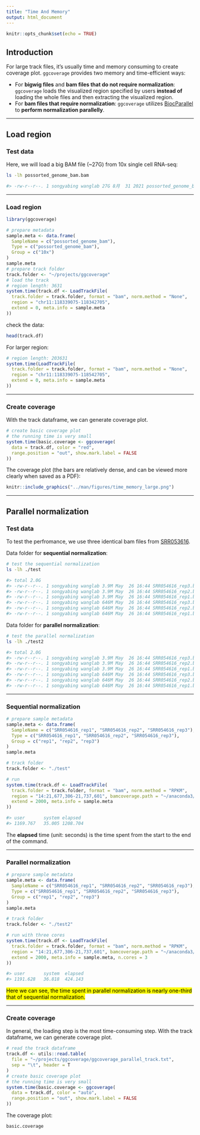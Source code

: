 ```yaml
---
title: "Time And Memory"
output: html_document
---
```


```r
knitr::opts_chunk$set(echo = TRUE)
```

## Introduction
For large track files, it's usually time and memory consuming to create coverage plot. `ggcoverage` provides two memory and time-efficient ways:

* For **bigwig files** and **bam files that do not require normalization**: `ggcoverage` loads the visualized region specified by users **instead of** loading the whole files and then extracting the visualized region.
* For **bam files that require normalization**: `ggcoverage` utilizes [BiocParallel](https://bioconductor.org/packages/release/bioc/html/BiocParallel.html) to **perform normalization parallelly**.

<hr />

## Load region
### Test data
Here, we will load a big BAM file (~27G) from 10x single cell RNA-seq:
```bash
ls -lh possorted_genome_bam.bam

#> -rw-r--r--. 1 songyabing wanglab 27G 8月  31 2021 possorted_genome_bam.bam
```

<hr />

### Load region
```r
library(ggcoverage)

# prepare metadata
sample.meta <- data.frame(
  SampleName = c("possorted_genome_bam"),
  Type = c("possorted_genome_bam"),
  Group = c("10x")
)
sample.meta
# prepare track folder
track.folder <- "~/projects/ggcoverage"
# load the track
# region length: 3631
system.time(track.df <- LoadTrackFile(
  track.folder = track.folder, format = "bam", norm.method = "None",
  region = "chr11:118339075-118342705",
  extend = 0, meta.info = sample.meta
))
```

check the data:
```r
head(track.df)
```

For larger region:
```r
# region length: 203631
system.time(LoadTrackFile(
  track.folder = track.folder, format = "bam", norm.method = "None",
  region = "chr11:118339075-118542705",
  extend = 0, meta.info = sample.meta
))
```

<hr />

### Create coverage
With the track dataframe, we can generate coverage plot.
```r
# create basic coverage plot
# the running time is very small
system.time(basic.coverage <- ggcoverage(
  data = track.df, color = "red",
  range.position = "out", show.mark.label = FALSE
))
```

The coverage plot (the bars are relatively dense, and can be viewed more clearly when saved as a PDF):
```r
knitr::include_graphics("../man/figures/time_memory_large.png")
```

<hr />

## Parallel normalization

### Test data
To test the perfromance, we use three identical bam files from [SRR053616](https://trace.ncbi.nlm.nih.gov/Traces/?run=SRR053616).

Data folder for **sequential normalization**:
```bash
# test the sequential normalization
ls -lh ./test

#> total 2.0G
#> -rw-r--r--. 1 songyabing wanglab 3.9M May  26 16:44 SRR054616_rep3.bam.bai
#> -rw-r--r--. 1 songyabing wanglab 3.9M May  26 16:44 SRR054616_rep2.bam.bai
#> -rw-r--r--. 1 songyabing wanglab 3.9M May  26 16:44 SRR054616_rep1.bam.bai
#> -rw-r--r--. 1 songyabing wanglab 646M May  26 16:44 SRR054616_rep3.bam
#> -rw-r--r--. 1 songyabing wanglab 646M May  26 16:44 SRR054616_rep2.bam
#> -rw-r--r--. 1 songyabing wanglab 646M May  26 16:44 SRR054616_rep1.bam
```

Data folder for **parallel normalization**:
```bash
# test the parallel normalization
ls -lh ./test2

#> total 2.0G
#> -rw-r--r--. 1 songyabing wanglab 3.9M May  26 16:44 SRR054616_rep3.bam.bai
#> -rw-r--r--. 1 songyabing wanglab 3.9M May  26 16:44 SRR054616_rep2.bam.bai
#> -rw-r--r--. 1 songyabing wanglab 3.9M May  26 16:44 SRR054616_rep1.bam.bai
#> -rw-r--r--. 1 songyabing wanglab 646M May  26 16:44 SRR054616_rep3.bam
#> -rw-r--r--. 1 songyabing wanglab 646M May  26 16:44 SRR054616_rep2.bam
#> -rw-r--r--. 1 songyabing wanglab 646M May  26 16:44 SRR054616_rep1.bam
```

<hr />

### Sequential normalization
```r
# prepare sample metadata
sample.meta <- data.frame(
  SampleName = c("SRR054616_rep1", "SRR054616_rep2", "SRR054616_rep3"),
  Type = c("SRR054616_rep1", "SRR054616_rep2", "SRR054616_rep3"),
  Group = c("rep1", "rep2", "rep3")
)
sample.meta

# track folder
track.folder <- "./test"

# run
system.time(track.df <- LoadTrackFile(
  track.folder = track.folder, format = "bam", norm.method = "RPKM",
  region = "14:21,677,306-21,737,601", bamcoverage.path = "~/anaconda3/bin/bamCoverage",
  extend = 2000, meta.info = sample.meta
))

#> user       system elapsed
#> 1169.767   35.005 1208.704
```

The **elapsed** time (unit: seconds) is the time spent from the start to the end of the command. 

<hr />

### Parallel normalization
```r
# prepare sample metadata
sample.meta <- data.frame(
  SampleName = c("SRR054616_rep1", "SRR054616_rep2", "SRR054616_rep3"),
  Type = c("SRR054616_rep1", "SRR054616_rep2", "SRR054616_rep3"),
  Group = c("rep1", "rep2", "rep3")
)
sample.meta

# track folder
track.folder <- "./test2"

# run with three cores
system.time(track.df <- LoadTrackFile(
  track.folder = track.folder, format = "bam", norm.method = "RPKM",
  region = "14:21,677,306-21,737,601", bamcoverage.path = "~/anaconda3/bin/bamCoverage",
  extend = 2000, meta.info = sample.meta, n.cores = 3
))

#> user       system  elapsed
#> 1191.628   36.818  424.143
```

<mark>Here we can see, the time spent in parallel normalization is nearly one-third that of sequential normalization.</mark>

<hr />

### Create coverage
In general, the loading step is the most time-consuming step. With the track dataframe, we can generate coverage plot.
```r
# read the track dataframe
track.df <- utils::read.table(
  file = "~/projects/ggcoverage/ggcoverage_parallel_track.txt",
  sep = "\t", header = T
)
# create basic coverage plot
# the running time is very small
system.time(basic.coverage <- ggcoverage(
  data = track.df, color = "auto",
  range.position = "out", show.mark.label = FALSE
))
```

The coverage plot:
```r
basic.coverage
```




